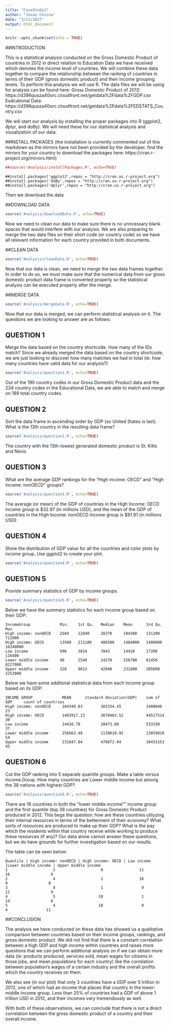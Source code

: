 ```yaml
---
title: "CaseStudy1"
author: "Jason Cessna"
date: "3/21/2017"
output: html_document
---
```


```r
knitr::opts_chunk$set(echo = TRUE)
```

##INTRODUCTION

This is a statistical analysis conducted on the Gross Domestic Product of countries in 2012 in direct relation to Education Data we have received which denotes the income level of countries. We will combine these data together to compare the relationship between the ranking of countries in terms of their GDP (gross domestic product) and their income grouping levels. To perform this analysis we will use R. The data files we will be using for analysis can be found here:
Gross Domestic Product of 2012:
https://d396qusza40orc.cloudfront.net/getdata%2Fdata%2FGDP.csv
Eudcational Data:
https://d396qusza40orc.cloudfront.net/getdata%2Fdata%2FEDSTATS_Country.csv

We will start our analysis by installing the proper packages into R (ggplot2, dplyr, and doBy). We will need these for our statistical analysis and visualization of our data.

##INSTALL PACKAGES
(the installation is currently commented out of this markdown as the mirrors have not been provided by the developer. find the mirrors for your country to download the packages here: https://cran.r-project.org/mirrors.html)
```r
##source('Analysis/installPackages.R', echo=TRUE)
```


```
##install.packages('ggplot2',repos = "http://cran.us.r-project.org")
##install.packages('doBy',repos = "http://cran.us.r-project.org")
##install.packages('dplyr',repos = "http://cran.us.r-project.org")
```

Then we download the data

##DOWNLOAD DATA
```r
source('Analysis/downloadData.R', echo=TRUE)
```

Now we need to clean our data to make sure there is no unncessary blank spaces that would interfere with our analysis. We are also preparing to merge the two data files on their short code (or country code) so we have all relevant information for each country provided in both documents.

##CLEAN DATA

```r
source('Analysis/cleanData.R', echo=TRUE)
```
Now that our data is clean, we need to merge the two data frames together. In order to do so, we must make sure that the numerical data from our gross domestic product data frame is converted properly so the statistical analysis can be executed properly after the merge.

##MERGE DATA

```r
source('Analysis/mergeData.R', echo=TRUE)
```
Now that our data is merged, we can perform statistical analysis on it. The questions we are looking to answer are as follows:

## QUESTION 1
Merge the data based on the country shortcode. How many of the IDs match?
Since we already merged the data based on the country shortcode, we are just looking to discover how many matches we had in total (ie: how many countries have valid data for our analysis?)
```r
source('Analysis/question1.R', echo=TRUE)
```
Out of the 190 country codes in our Gross Domestic Product data and the 234 country codes in the Educational Data, we are able to match and merge on 189 total country codes.

## QUESTION 2
Sort the data frame in ascending order by GDP (so United States is last). What is the 13th
country in the resulting data frame?
```r
source('Analysis/question2.R', echo=TRUE)
```
The country with the 13th-lowest generated domestic product is St. Kitts and Nevis

## QUESTION 3
What are the average GDP rankings for the "High income: OECD" and "High income:
nonOECD" groups?
```r
source('Analysis/question3.R', echo=TRUE)
```
The average (or mean) of the GDP of countries in the High Income: OECD income group is $32.97 (in millions USD), and the mean of the GDP of countries in the High Income: nonOECD income group is $91.91 (in millions USD).

## QUESTION 4
Show the distribution of GDP value for all the countries and color plots by income group. Use
ggplot2 to create your plot.
```r
source('Analysis/question4.R', echo=TRUE)
```

## QUESTION 5
Provide summary statistics of GDP by income groups.
```r
source('Analysis/question5.R', echo=TRUE)
```
Below we have the summary statistics for each income group based on their GDP:
```
IncomeGroup             Min.    1st Qu.   Median    Mean      3rd Qu.    Max
High income: nonOECD    2584    12840     28370     104300    131200     711000 
High income: OECD       13580   211100    486500    1484000   1480000    16240000 
Low income              596     3814      7843      14410     17200      116400 
Lower middle income     40      2549      24270     256700    81450      8227000 
Upper middle income     228     9613      42940     231800    205800     2253000 
```
Below we have some additonal statistical data from each income group based on its GDP:
```
INCOME GROUP             MEAN      standard deviation(GDP)    sum of GDP     count of countries 
High income: nonOECD     104349.83        165334.45           2400046        23
High income: OECD        1483917.13       3070463.52          44517514       30
Low income               14410.78         20473.09            533199         37
Lower middle income      256663.48        1139619.92          13859828       54
Upper middle income      231847.84        476872.04           10433153       45
```
## QUESTION 6
Cut the GDP ranking into 5 separate quantile groups. Make a table versus Income.Group.
How many countries are Lower middle income but among the 38 nations with highest
GDP?
```r
source('Analysis/question6.R', echo=TRUE)
```
There are 16 countries in both the "lower middle income"" income group and the first quantile (top 38 countries) for Gross Domestic Product produced in 2012. This begs the question: how are these countries utilyzing their internal resources in terms of the betterment of their economy? What sorts of resources are produced to make up their GDP? What is the pay which the residents within that country receive while working to produce these resources (if any)? Our data alone cannot answer these questions, but we do have grounds for further investigation based on our results.

The table can be seen below:
```
Quantile | High income: nonOECD | High income: OECD | Low income |Lower middle income | Upper middle income
1                    2                    0                11               16                  9
2                    4                    1                16                9                  8
3                    8                    1                 9               11                  9
4                    5                   10                 1               14                  8
5                    4                   18                 0                4                 11
```

##CONCLUSION

The analysis we have conducted on these data has showed us a qualitative comparison between countries based on their income groups, rankings, and gross domestic product. We did not find that there is a constant correlation between a high GDP and high income within countries and raises more questions that we can perform additional analysis on if we can obtain more data (ie: products produced, services sold, mean wages for citizens in those jobs, and mean populations for each country) like the correlation between population's wages of a certain industry and the overall profits which the country receives on them.

We also see (in our plot) that only 3 countries have a GDP over 5 trillion in 2012, one of which had an income that places that country in the lower-middle income group. Less than 25% of countries had a GDP of above 1 trillion USD in 2012, and their incomes vary tremendously as well.

With both of these observations, we can conclude that there is not a direct correlation between the gross domestic product of a country and their overall income.


